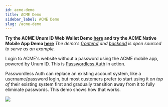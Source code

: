 ```yaml
---
id: acme-demo
title: ACME Demo
sidebar_label: ACME Demo
slug: /acme-demo
---
```


**Try the ACME Unum ID Web Wallet Demo [here](https://acme.demo.unumid.co/register) and try the ACME Native Mobile App Demo [here](https://acme.demo.unumid.co/register)** *The demo's [frontend](https://github.com/UnumID/acme-demo-client) and [backend](https://github.com/UnumID/acme-demo-verifier-server) is open sourced to serve as an example.*

Login to ACME's website without a password using the ACME mobile app, 
powered by Unum ID. This is [Passwordless Auth](https://www.unumid.co/solutions/passwordless-auth) in action.

Passwordless Auth can replace an existing account system,
like a username/password login, but most customers prefer to start
using it _on top of_ their existing system first and gradually transition
away from it to fully eliminate passwords. This demo shows how that works.

![](/img/acme-demo.png)
